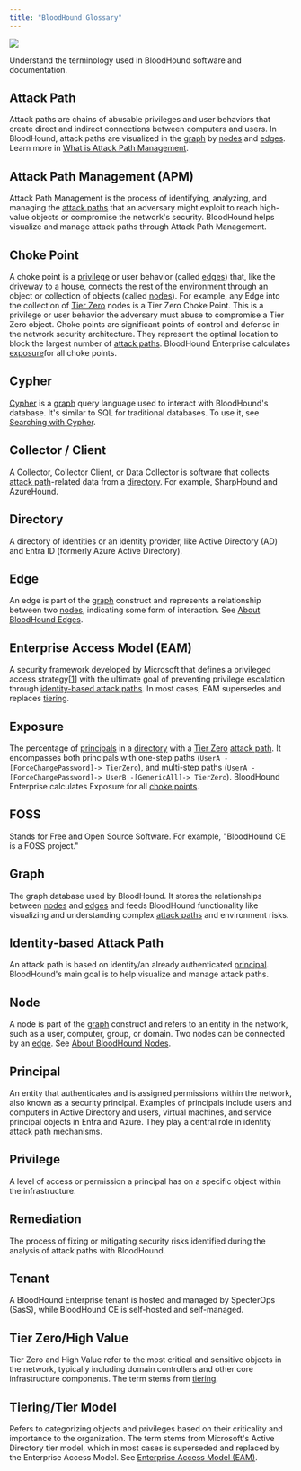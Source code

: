```yaml
---
title: "BloodHound Glossary"
---
```


<Frame>
  <img src="/hc/article_attachments/24924875820827.png"/>
</Frame>

Understand the terminology used in BloodHound software and documentation.

## Attack Path

Attack paths are chains of abusable privileges and user behaviors that create direct and indirect connections between computers and users. In BloodHound, attack paths are visualized in the [graph](#graph) by [nodes](#node) and [edges](#edge). Learn more in [What is Attack Path Management](https://bloodhoundenterprise.io/what-is-attack-path-management/).

## Attack Path Management (APM)

Attack Path Management is the process of identifying, analyzing, and managing the [attack paths](#attack-path) that an adversary might exploit to reach high-value objects or compromise the network's security. BloodHound helps visualize and manage attack paths through Attack Path Management.

## Choke Point

A choke point is a [privilege](#privilege) or user behavior (called [edges](#edge)) that, like the driveway to a house, connects the rest of the environment through an object or collection of objects (called [nodes](#node)). For example, any Edge into the collection of [Tier Zero](#tier-zerohigh-value) nodes is a Tier Zero Choke Point. This is a privilege or user behavior the adversary must abuse to compromise a Tier Zero object. Choke points are significant points of control and defense in the network security architecture. They represent the optimal location to block the largest number of [attack paths](#attack-path). BloodHound Enterprise calculates [exposure](#exposure)for all choke points.

## Cypher

[Cypher](https://opencypher.org/) is a [graph](#graph) query language used to interact with BloodHound's database. It's similar to SQL for traditional databases. To use it, see [Searching with Cypher](/hc/en-us/articles/Searching-with-Cypher).

## Collector / Client

A Collector, Collector Client, or Data Collector is software that collects [attack path](#attack-path)-related data from a [directory](#directory). For example, SharpHound and AzureHound.

## Directory

A directory of identities or an identity provider, like Active Directory (AD) and Entra ID (formerly Azure Active Directory).

## Edge

An edge is part of the [graph](#graph) construct and represents a relationship between two [nodes](#node), indicating some form of interaction. See [About BloodHound Edges](/hc/en-us/articles/About-BloodHound-Edges).

## Enterprise Access Model (EAM)

A security framework developed by Microsoft that defines a privileged access strategy\[[1](https://learn.microsoft.com/en-us/security/privileged-access-workstations/privileged-access-access-model)\] with the ultimate goal of preventing privilege escalation through [identity-based attack paths](#attack-path). In most cases, EAM supersedes and replaces [tiering](#tieringtier-model).

## Exposure

The percentage of [principals](#principal) in a [directory](#directory) with a [Tier Zero](#tier-zerohigh-value) [attack path](#attack-path). It encompasses both principals with one-step paths (`UserA -[ForceChangePassword]-> TierZero`), and multi-step paths (`UserA -[ForceChangePassword]-> UserB -[GenericAll]-> TierZero`). BloodHound Enterprise calculates Exposure for all [choke points](#choke-point).

## FOSS

Stands for Free and Open Source Software. For example, "BloodHound CE is a FOSS project."

## Graph

The graph database used by BloodHound. It stores the relationships between [nodes](#node) and [edges](#edge) and feeds BloodHound functionality like visualizing and understanding complex [attack paths](#attack-path) and environment risks.

## Identity-based Attack Path

An attack path is based on identity/an already authenticated [principal](#principal). BloodHound's main goal is to help visualize and manage attack paths. 

## Node

A node is part of the [graph](#graph) construct and refers to an entity in the network, such as a user, computer, group, or domain. Two nodes can be connected by an [edge](#edge). See [About BloodHound Nodes](/hc/en-us/articles/About-BloodHound-Nodes).

## Principal

An entity that authenticates and is assigned permissions within the network, also known as a security principal. Examples of principals include users and computers in Active Directory and users, virtual machines, and service principal objects in Entra and Azure. They play a central role in identity attack path mechanisms.

## Privilege

A level of access or permission a principal has on a specific object within the infrastructure.

## Remediation

The process of fixing or mitigating security risks identified during the analysis of attack paths with BloodHound.

## Tenant

A BloodHound Enterprise tenant is hosted and managed by SpecterOps (SasS), while BloodHound CE is self-hosted and self-managed.

## Tier Zero/High Value

Tier Zero and High Value refer to the most critical and sensitive objects in the network, typically including domain controllers and other core infrastructure components. The term stems from [tiering](#tieringtier-model).

## Tiering/Tier Model

Refers to categorizing objects and privileges based on their criticality and importance to the organization. The term stems from Microsoft's Active Directory tier model, which in most cases is superseded and replaced by the Enterprise Access Model. See [Enterprise Access Model (EAM)](#enterprise-access-model).

